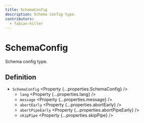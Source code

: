 ```yaml
---
title: SchemaConfig
description: Schema config type.
contributors:
  - fabian-hiller
---
```



# SchemaConfig

Schema config type.

## Definition

- `SchemaConfig` <Property {...properties.SchemaConfig} />
  - `lang` <Property {...properties.lang} />
  - `message` <Property {...properties.message} />
  - `abortEarly` <Property {...properties.abortEarly} />
  - `abortPipeEarly` <Property {...properties.abortPipeEarly} />
  - `skipPipe` <Property {...properties.skipPipe} />
